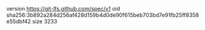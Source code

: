 version https://git-lfs.github.com/spec/v1
oid sha256:3b892a284d256af428d159b4d0de90f615beb703bd7e91fb25ff8358e55dbf42
size 3233
